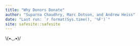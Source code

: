 ```yaml
---
title: "Why Donors Donate"
author: "Suparna Chaudhry, Marc Dotson, and Andrew Heiss"
date: "Last run: `r format(Sys.time(), '%F')`"
site: safesite::safesite
---
```


\\(•◡•)/
